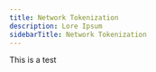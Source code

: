 ---
title: Network Tokenization
description: Lore Ipsum
sidebarTitle: Network Tokenization
---

This is a test